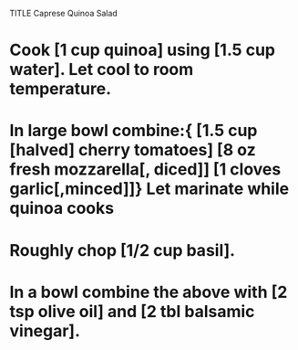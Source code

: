 TITLE Caprese Quinoa Salad

# Cook [1 cup quinoa] using [1.5 cup water]. Let cool to room temperature.
# In large bowl combine:{ [1.5 cup [halved] cherry tomatoes] [8 oz fresh mozzarella[, diced]] [1 cloves garlic[,minced]]} Let marinate while quinoa cooks
# Roughly chop [1/2 cup basil].
# In a bowl combine the above with [2 tsp olive oil] and [2 tbl balsamic vinegar].